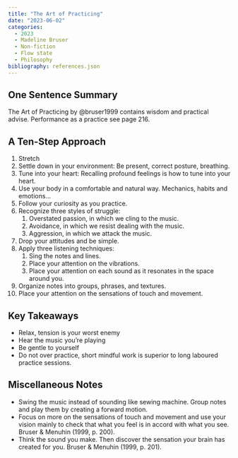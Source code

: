 ---
title: "The Art of Practicing"
date: "2023-06-02"
categories:
  - 2023
  - Madeline Bruser
  - Non-fiction
  - Flow state
  - Philosophy
bibliography: references.json
---

## One Sentence Summary

The Art of Practicing by @bruser1999 contains wisdom and practical advise. Performance as a practice see page 216.

## A Ten-Step Approach

1.  Stretch
2.  Settle down in your environment: Be present, correct posture, breathing.
3.  Tune into your heart: Recalling profound feelings is how to tune into your heart.
4.  Use your body in a comfortable and natural way. Mechanics, habits and emotions...
5.  Follow your curiosity as you practice.
6.  Recognize three styles of struggle:
    1.  Overstated passion, in which we cling to the music.
    2.  Avoidance, in which we resist dealing with the music.
    3.  Aggression, in which we attack the music.
7.  Drop your attitudes and be simple.
8.  Apply three listening techniques:
    1.  Sing the notes and lines.
    2.  Place your attention on the vibrations.
    3.  Place your attention on each sound as it resonates in the space around you.
9.  Organize notes into groups, phrases, and textures.
10. Place your attention on the sensations of touch and movement.

## Key Takeaways

-   Relax, tension is your worst enemy
-   Hear the music you're playing
-   Be gentle to yourself
-   Do not over practice, short mindful work is superior to long laboured practice sessions.

## Miscellaneous Notes

-   Swing the music instead of sounding like sewing machine. Group notes and play them by creating a forward motion.
-   Focus on more on the sensations of touch and movement and use your vision mainly to check that what you feel is in accord with what you see. Bruser & Menuhin (1999, p. 200).
-   Think the sound you make. Then discover the sensation your brain has created for you. Bruser & Menuhin (1999, p. 201).
